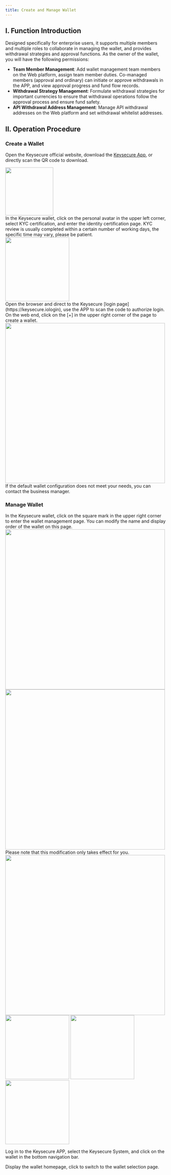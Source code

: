 ```yaml
---
title: Create and Manage Wallet
---
```


## I. Function Introduction

Designed specifically for enterprise users, it supports multiple members and multiple roles to collaborate in managing the wallet, and provides withdrawal strategies and approval functions. As the owner of the wallet, you will have the following permissions:

- **Team Member Management**: Add wallet management team members on the Web platform, assign team member duties. Co-managed members (approval and ordinary) can initiate or approve withdrawals in the APP, and view approval progress and fund flow records.
- **Withdrawal Strategy Management**: Formulate withdrawal strategies for important currencies to ensure that withdrawal operations follow the approval process and ensure fund safety.
- **API Withdrawal Address Management**: Manage API withdrawal addresses on the Web platform and set withdrawal whitelist addresses.

## II. Operation Procedure

### Create a Wallet

Open the Keysecure official website, download the [Keysecure App](https://keysecure.io/download), or directly scan the QR code to download.
   

<div className="w-full flex items-center justify-center">
    <img src="/images/user-guide/xiazaiquan.png" width="150"/>
</div>

<Steps>

<Step title="Complete KYC Certification">
 In the Keysecure wallet, click on the personal avatar in the upper left corner, select KYC certification, and enter the identity certification page.
 KYC review is usually completed within a certain number of working days, the specific time may vary, please be patient.
    <div className="w-full flex items-center justify-center">
    <img src="/images/custody-guide/sercuity.png" width="200"/>
</div>
</Step>


<Step title="Log in to the Web platform">
Open the browser and direct to the Keysecure [login page](https://keysecure.iologin), use the APP to scan the code to authorize login.
</Step>

<Step title="Create a Wallet">
On the web end, click on the [+] in the upper right corner of the page to create a wallet. 

<div className="w-full flex items-center justify-center"> 
<img src="/images/custody-guide/createwallet.png" width="500"/>
</div>
</Step>

<Note>
If the default wallet configuration does not meet your needs, you can contact the business manager.
</Note>

</Steps>

### Manage Wallet

<Steps>

<Step title="Wallet Management Page">
 In the Keysecure wallet, click on the square mark in the upper right corner to enter the wallet management page. You can modify the name and display order of the wallet on this page.
<div className="w-full flex items-center justify-center">
<CardGroup cols={2}>
    <img src="/images/user-guide/截屏2025-07-03 15.32.47.png" width="500"/>
    <img src="/images/user-guide/截屏2025-07-03 15.32.55.png" width="500"/>
</CardGroup>
</div>
</Step>

<Step title="Modify Wallet Remark Name">
Please note that this modification only takes effect for you.
<div className="w-full flex items-center justify-center"> 
    <img src="/images/custody-guide/editwallet3.png" width="500"/></div>
</Step>

<Step title="Switch Wallets in APP">
<div className="w-full flex items-center justify-center">
    <CardGroup cols={3}>
        <img src="/images/custody-guide/use1.png" width="200"/>
        <img src="/images/custody-guide/use2.png" width="200"/>
        <img src="/images/custody-guide/use3.png" width="200"/> 
        </CardGroup>
</div>

Log in to the Keysecure APP, select the Keysecure System, and click on the wallet in the bottom navigation bar.

Display the wallet homepage, click to switch to the wallet selection page.

</Step>
</Steps>


